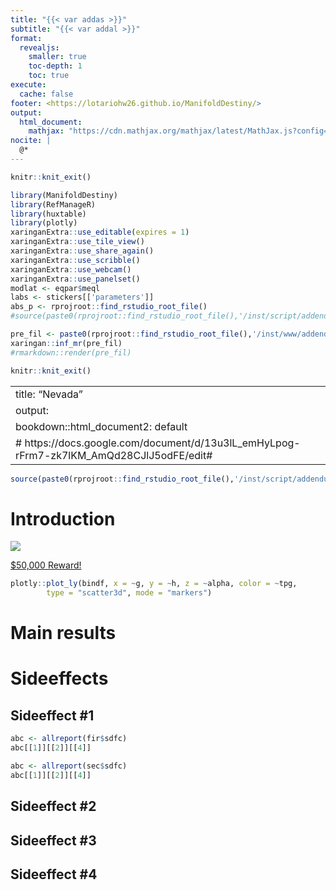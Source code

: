 ```yaml
---
title: "{{< var addas >}}"
subtitle: "{{< var addal >}}"
format:
  revealjs: 
    smaller: true
    toc-depth: 1
    toc: true 
execute: 
  cache: false
footer: <https://lotariohw26.github.io/ManifoldDestiny/>
output: 
  html_document:
    mathjax: "https://cdn.mathjax.org/mathjax/latest/MathJax.js?config=TeX-AMS-MML_HTMLorMML"
nocite: |
  @*
---
```




```r
knitr::knit_exit()
```


```r
library(ManifoldDestiny)
library(RefManageR)
library(huxtable)
library(plotly)
xaringanExtra::use_editable(expires = 1)
xaringanExtra::use_tile_view()
xaringanExtra::use_share_again()
xaringanExtra::use_scribble()
xaringanExtra::use_webcam()
xaringanExtra::use_panelset()
modlat <- eqpar$meql
labs <- stickers[['parameters']]
abs_p <- rprojroot::find_rstudio_root_file()
#source(paste0(rprojroot::find_rstudio_root_file(),'/inst/script/addendum_az.R'))
```

```r
pre_fil <- paste0(rprojroot::find_rstudio_root_file(),'/inst/www/addendum/Addendum_ne.Rmd')
xaringan::inf_mr(pre_fil)
#rmarkdown::render(pre_fil) 
```

```r
knitr::knit_exit()
```


---
title: "Nevada"
output:
  bookdown::html_document2: default
# https://docs.google.com/document/d/13u3lL_emHyLpog-rFrm7-zk7lKM_AmQd28CJlJ5odFE/edit#
---

```r
source(paste0(rprojroot::find_rstudio_root_file(),'/inst/script/addendum_ne.R'))
```


# Introduction

![](pngs/necawa.png)

[$50,000 Reward!](https://operationsunlight.com/2022/11/26/50000-reward/)

```r
plotly::plot_ly(bindf, x = ~g, y = ~h, z = ~alpha, color = ~tpg,
        type = "scatter3d", mode = "markers")
```


# Main results

# Sideeffects

## Sideeffect #1

```r
abc <- allreport(fir$sdfc)
abc[[1]][[2]][[4]]
```

```r
abc <- allreport(sec$sdfc)
abc[[1]][[2]][[4]]
```
## Sideeffect #2
## Sideeffect #3
## Sideeffect #4




